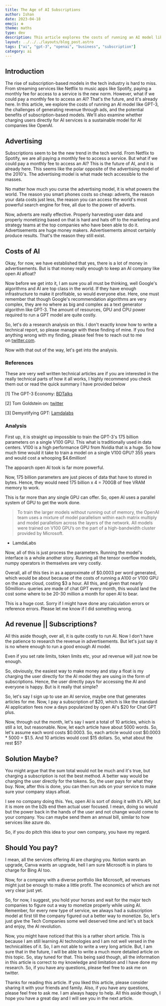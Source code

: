 ```yaml
---
title: The Age of AI Subscriptions
author: Ishan
date: 2023-04-18
emoji: ➕
theme: maths
type: dev
description: This article explores the costs of running an AI model like GPT-3, the challenges of generating revenue using AI.
layout: ../../../layouts/blog_post.astro
tags: ["ai", "gpt-3", "openai", "business", "subscription"]
category: ai
---
```


## Introduction

The rise of subscription-based models in the tech industry is hard to miss. From streaming services like Netflix to music apps like Spotify, paying a monthly fee for access to a service is the new norm. However, what if we could pay a monthly fee to access an AI? That's the future, and it's already here. In this article, we explore the costs of running an AI model like GPT-3, the challenges of generating revenue through ads, and the potential benefits of subscription-based models. We'll also examine whether charging users directly for AI services is a sustainable model for AI companies like OpenAI.

## Advertising

Subscriptions seem to be the new trend in the tech world. From Netflix to Spotify, we are all paying a monthly fee to access a service. But what if we could pay a monthly fee to access an AI? This is the future of AI, and it is already here. This seems like the polar opposite of the advertising model of the 2010's. The advertising model is what made tech accessible to the masses.

No matter how much you curse the advertising model, it is what powers the world. The reason you smart phones costs so cheap: adverts, the reason your data costs just less, the reason you can access the world's most powerful search engine for free, all due to the power of adverts.

Now, adverts are really effective. Properly harvesting user data and properly monetizing based on that is hard and hats off to the marketing and strategy teams at the top companies who have been able to do it. Advertisements are huge money makers. Advertisements almost certainly produce results. That's the reason they still exist.

## Costs of AI

Okay, for now, we have established that yes, there is a lot of money in advertisements. But is that money really enough to keep an AI company like open AI afloat?

Now before we get into it, I am sure you all must be thinking, well Google's algorithms and AI are top class in the world. If they have enough infrastructure to make it profitable, so would everyone else. Here, one must remember that though Google's recommendation algorithms are very complex, they are no where as big and complex as a text generator algorithm like GPT-3. The amount of resources, GPU and CPU power required to run a GPT model are quite costly.

So, let's do a research analysis on this. I don't exactly know how to write a technical report, so please manage with these finding of mine. If you find anything wrong with my finding, please feel free to reach out to me on [twitter.com](https://twitter.com/noobscience1).

Now with that out of the way, let's get into the analysis.

### References

These are very well written technical articles are if you are interested in the really technical parts of how it all works, I highly recommend you check them out or read the quick summary I have provided below

[1] The GPT-3 Economy: [BDTalks](https://bdtechtalks.com/2020/09/21/gpt-3-economy-business-model/)

[2] Tom Goldstein on: [twitter](https://twitter.com/tomgoldsteincs/status/1600196981955100694)

[3] Demystifying GPT: [Lamdalabs](https://lambdalabs.com/blog/demystifying-gpt-3)

### Analysis

First up, it is straight up impossible to train the GPT-3's 175 billion parameters on a single V100 GPU. This what is traditionally used in data centers. V100 is a high performance GPU from Nvidia that is a huge. So how much time would it take to train a model on a single V100 GPU? 355 years and would cost a whooping $4.6million!

The appoarch open AI took is far more powerful.

Now, 175 billion parameters are just pieces of data that have to stored in bytes. Hence, they would need 175 billion x 4 = 700GB of free VRAM memory to work.

This is far more than any single GPU can offer. So, open AI uses a parallel system of GPU to get the work done.

> To train the larger models without running out of memory, the OpenAI team uses a mixture of model parallelism within each matrix multiply and model parallelism across the layers of the network. All models were trained on V100 GPU’s on the part of a high-bandwidth cluster provided by Microsoft.

- LamdaLabs

Now, all of this is just process the parameters. Running the model's interface is a whole another story. Running all the tensor overflow models, numpy operators in themselves are very costly.

Overall, all of this ties in as a approximate of $0.0003 per word generated, which would be about because of the costs of running a A100 or V100 GPU on the azure cloud, costing $3 a hour. All this, and given that nearly 50million+ queries are made of chat GPT every month, this would land the cost some where to be 20-30 million a month for open AI to bear.

This is a huge cost. Sorry if I might have done any calculation errors or reference errors. Please let me know if I did something wrong.

## Ad revenue || Subscriptions?

All this aside though, over all, it is quite costly to run AI. Now I don't have the patience to research the revenue in advertisements. But let's just say it is no where enough to run a good enough AI model.

Even if you set rate limits, token limits etc, your ad revenue will just now be enough.

So, obviously, the easiest way to make money and stay a float is my charging the user directly for the AI model they are using in the form of subscriptions. Hence, the user directly pays for accessing the AI and everyone is happy. But is it really that simple?

So, let's say I sign up to use an AI service, maybe one that generates articles for me. Now, I pay a subscription of \$20, which is like the standard AI application fees now a days popularized by open AI's $20 for Chat GPT plus.

Now, through out the month, let's say I want a total of 10 articles, which is still a lot, but reasonable. Now, let each article have about 5000 words. So, let's assume each word costs $0.0003. So, each article would cost \$0.0003 * 5000 = $1.5. And 10 articles would cost $15 dollars. So, what about the rest $5?

## Solution Maybe?

You might argue that the sum total would not be much and it's true, but charging a subscription is not the best method. A better way would be charging the user directly for the tokens. So, the user pays for what they buy. Now, after this is done, you can then run ads on your service to make sure your company stays afloat.

I see no company doing this. Yes, open AI is sort of doing it with it's API, but it is more on the b2b end then actual user focused. I mean, doing so would but the power back in the hands of the user and not change would come to your company. You can maybe send them an annual bill, similar to how services like azure do.

So, if you do pitch this idea to your own company, you have my regard.

## Should You pay?

I mean, all the services offering AI are charging you. Notion wants an upgrade, Canva wants an upgrade, hell I am sure Microsoft is in plans to charge for Bing AI too.

Now, for a company with a diverse portfolio like Microsoft, ad revenues might just be enough to make a little profit. The economics of which are not very clear just yet.

So, for now, I suggest, you hold your horses and wait for the major tech companies to figure out a way to monetize properly while using AI. Remember, for every new type of service, we always had a subscription model at first till the company figured out a better way to monetize. So, let's just give the Tech Companies some well deserved time and let's sit back and enjoy, the AI revolution.

Now, you might have noticed that this is a rather short article. This is because I am still learning AI technologies and I am not well versed in the technicalities of it. So, I am not able to write a very long article. But, I am sure that in the future, I will be able to write a much more detailed article on this topic. So, stay tuned for that. This being said though, all the information in this article is correct to my knowledge and limitation and I have done my research. So, if you have any questions, please feel free to ask me on twitter.

Thanks for reading this article. If you liked this article, please consider sharing it with your friends and family. Also, if you have any questions, please feel free to ask me. I am always happy to help. All this aside though, I hope you have a great day and I will see you in the next article.